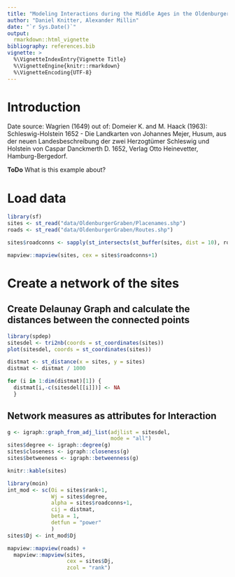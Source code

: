 ```yaml
---
title: "Modeling Interactions during the Middle Ages in the Oldenburger Graben"
author: "Daniel Knitter, Alexander Millin"
date: "`r Sys.Date()`"
output: 
  rmarkdown::html_vignette 
bibliography: references.bib
vignette: >
  %\VignetteIndexEntry{Vignette Title}
  %\VignetteEngine{knitr::rmarkdown}
  %\VignetteEncoding{UTF-8}
---
```


# Introduction

Date source: Wagrien (1649) out of: Domeier K. and M. Haack (1963): Schleswig-Holstein 1652 - Die Landkarten von Johannes Mejer, Husum, aus der neuen Landesbeschreibung der zwei Herzogtümer Schleswig und Holstein von Caspar Danckmerth D. 1652, Verlag Otto Heinevetter, Hamburg-Bergedorf.

**ToDo** What is this example about? 

# Load data

```r
library(sf)
sites <- st_read("data/OldenburgerGraben/Placenames.shp")
roads <- st_read("data/OldenburgerGraben/Routes.shp")

sites$roadconns <- sapply(st_intersects(st_buffer(sites, dist = 10), roads), length)

mapview::mapview(sites, cex = sites$roadconns+1)
```

# Create a network of the sites

## Create Delaunay Graph and calculate the distances between the connected points

```r
library(spdep)
sitesdel <- tri2nb(coords = st_coordinates(sites))
plot(sitesdel, coords = st_coordinates(sites))

distmat <- st_distance(x = sites, y = sites)
distmat <- distmat / 1000

for (i in 1:dim(distmat)[1]) {
  distmat[i,-c(sitesdel[[i]])] <- NA
  }
```

## Network measures as attributes for Interaction

```r
g <- igraph::graph_from_adj_list(adjlist = sitesdel,
                                 mode = "all")
sites$degree <- igraph::degree(g)
sites$closeness <- igraph::closeness(g)
sites$betweeness <- igraph::betweenness(g)

knitr::kable(sites)

library(moin)
int_mod <- sc(Oi = sites$rank+1,
              Wj = sites$degree,
              alpha = sites$roadconns+1,
              cij = distmat,
              beta = 1,
              detfun = "power"
              )
sites$Dj <- int_mod$Dj

mapview::mapview(roads) + 
  mapview::mapview(sites,
                   cex = sites$Dj,
                   zcol = "rank")
```
